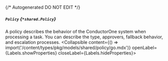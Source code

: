 {/* Autogenerated DO NOT EDIT  */}

##### `Policy` *{`*shared.Policy`}*
A policy describes the behavior of the ConductorOne system when processing a task. You can describe the type, approvers, fallback behavior, and escalation processes.
<Collapsible content={() => import('/content/types/pkg/models/shared/policy/go.mdx')} openLabel={Labels.showProperties} closeLabel={Labels.hideProperties}>
</Collapsible>



